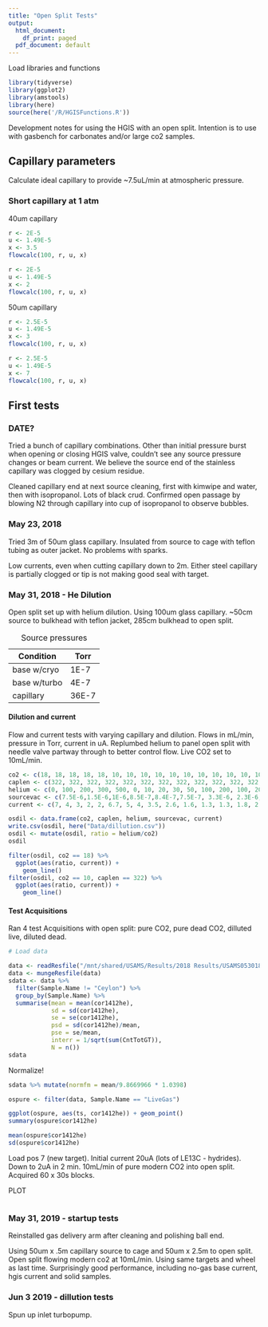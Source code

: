 ```yaml
---
title: "Open Split Tests"
output:
  html_document:
    df_print: paged
  pdf_document: default
---
```


Load libraries and functions

```r
library(tidyverse)
library(ggplot2)
library(amstools)
library(here)
source(here('/R/HGISFunctions.R'))
```

Development notes for using the HGIS with an open split. Intention is to use
with gasbench for carbonates and/or large co2 samples.

## Capillary parameters

Calculate ideal capillary to provide ~7.5uL/min at atmospheric pressure.

### Short capillary at 1 atm

40um capillary

```r
r <- 2E-5
u <- 1.49E-5
x <- 3.5
flowcalc(100, r, u, x)
```
```r
r <- 2E-5
u <- 1.49E-5
x <- 2
flowcalc(100, r, u, x)
```
50um capillary
```r
r <- 2.5E-5
u <- 1.49E-5
x <- 3
flowcalc(100, r, u, x)
```
```r
r <- 2.5E-5
u <- 1.49E-5
x <- 7
flowcalc(100, r, u, x)
```

## First tests

### DATE?

Tried a bunch of capillary combinations. Other than initial pressure burst when
opening or closing HGIS valve, couldn't see any source pressure changes or beam
current. We believe the source end of the stainless capillary was clogged by
cesium residue. 

Cleaned capillary end at next source cleaning, first with kimwipe and water,
then with isopropanol. Lots of black crud. Confirmed open passage by blowing N2
through capillary into cup of isopropanol to observe bubbles.

### May 23, 2018

Tried 3m of 50um glass capillary. Insulated from source to cage with
teflon tubing as outer jacket. No problems with sparks.

Low currents, even when cutting capillary down to 2m. Either steel
capillary is partially clogged or tip is not making good seal with target.

### May 31, 2018 - He Dilution

Open split set up with helium dilution. Using 100um glass capillary. ~50cm
source to bulkhead with teflon jacket, 285cm bulkhead to open split. 

Table: Source pressures

Condition     Torr  
---------     ---- 
base w/cryo   1E-7  
base w/turbo  4E-7  
capillary     36E-7 


#### Dilution and current

Flow and current tests with varying capillary and dilution. Flows in mL/min,
pressure in Torr, current in uA. Replumbed helium to panel open split with
needle valve partway through to better control flow. Live CO2 set to 10mL/min.

```r
co2 <- c(18, 18, 18, 18, 18, 10, 10, 10, 10, 10, 10, 10, 10, 10, 10, 10)
caplen <- c(322, 322, 322, 322, 322, 322, 322, 322, 322, 322, 322, 322, 230, 230, 177, 177)
helium <- c(0, 100, 200, 300, 500, 0, 10, 20, 30, 50, 100, 200, 100, 200, 100, 50)
sourcevac <- c(7.5E-6,1.5E-6,1E-6,8.5E-7,8.4E-7,7.5E-7, 3.3E-6, 2.3E-6, 1.9E-6, 1.5E-6, 1E-6, 9.3E-7, 1.1E-6, 1.4E-6, 1.7E-6, 2.3E-6)
current <- c(7, 4, 3, 2, 2, 6.7, 5, 4, 3.5, 2.6, 1.6, 1.3, 1.3, 1.8, 2.3, 3.6)

osdil <- data.frame(co2, caplen, helium, sourcevac, current)
write.csv(osdil, here("Data/dillution.csv"))
osdil <- mutate(osdil, ratio = helium/co2)
osdil
```

```r
filter(osdil, co2 == 18) %>%
  ggplot(aes(ratio, current)) +
    geom_line()
filter(osdil, co2 == 10, caplen == 322) %>%
  ggplot(aes(ratio, current)) +
    geom_line()
```


#### Test Acquisitions

Ran 4 test Acquisitions with open split: pure CO2, pure dead CO2, dilluted
live, diluted dead.

```r
# Load data

data <- readResfile("/mnt/shared/USAMS/Results/2018 Results/USAMS053018R.txt")
data <- mungeResfile(data)
sdata <- data %>% 
  filter(Sample.Name != "Ceylon") %>%
  group_by(Sample.Name) %>%
  summarise(mean = mean(cor1412he),
            sd = sd(cor1412he),
            se = se(cor1412he),
            psd = sd(cor1412he)/mean,
            pse = se/mean,
            interr = 1/sqrt(sum(CntTotGT)),
            N = n())
sdata
```

Normalize!

```r
sdata %>% mutate(normfm = mean/9.8669966 * 1.0398)
```

```r
ospure <- filter(data, Sample.Name == "LiveGas")

ggplot(ospure, aes(ts, cor1412he)) + geom_point()
summary(ospure$cor1412he)

mean(ospure$cor1412he)
sd(ospure$cor1412he)
```

Load pos 7 (new target). Initial current 20uA (lots of LE13C - hydrides).
Down to 2uA in 2 min. 10mL/min of pure modern CO2 into open split.
Acquired 60 x 30s blocks.

PLOT

```r

```


### May 31, 2019 - startup tests

Reinstalled gas delivery arm after cleaning and polishing ball end.

Using 50um x .5m capillary source to cage and 50um x 2.5m to open split. Open split flowing modern co2 at 10mL/min. Using same targets and wheel as last time. Surprisingly good performance, including no-gas base current, hgis current and solid samples.


### Jun 3 2019 - dillution tests

Spun up inlet turbopump.